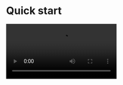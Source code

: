

# Quick start

<Video src="https://www.youtube.com/embed/RowFWxNfQhc"/>					

<Note title="TIPS">If you need the call invitation feature, the integration method is different. Please refer to [this document](./Quick%20start%20(with%20call%20invitation).mdx).</Note>

## Integrate the SDK


### Add ZegoUIKitPrebuiltCall as dependencies


Run the following code in your project root directory :

```plaintext 
flutter pub add zego_uikit_prebuilt_call
```

### Import the SDK


Now in your Dart code, import the prebuilt Call Kit SDK.

```dart
import 'package:zego_uikit_prebuilt_call/zego_uikit_prebuilt_call.dart';
```

### Using the ZegoUIKitPrebuiltCall in your project


* Go to [ZEGOCLOUD Admin Console ](https://console.zegocloud.com/), get the `appID` and `appSign` of your project.
* Specify the `userID` and `userName` for connecting the Call Kit service.
* Create a `callID` that represents the call you want to make.
* `userID` and `callID` can only contain numbers, letters, and underlines (_).
* Users that join the call with the same `callID` can talk to each other.

```dart
class CallPage extends StatelessWidget {
  const CallPage({Key? key, required this.callID}) : super(key: key);
  final String callID;

  @override
  Widget build(BuildContext context) {
    return ZegoUIKitPrebuiltCall(
      appID: yourAppID, // Fill in the appID that you get from ZEGOCLOUD Admin Console.
      appSign: yourAppSign, // Fill in the appSign that you get from ZEGOCLOUD Admin Console.
      userID: 'user_id',
      userName: 'user_name',
      callID: callID,
      // You can also use groupVideo/groupVoice/oneOnOneVoice to make more types of calls.
      config: ZegoUIKitPrebuiltCallConfig.oneOnOneVideoCall(),
    );
  }
}
```

Now, you can make a new call by navigating to this `CallPage`.

## Configure your project

<Tabs>
  <Tab title="Android">
      <Accordion title="Edit android/app/build.gradle" defaultOpen="false">
        Open the file `android/app/build.gradle`
        
        <Steps>
          <Step title="add the following">
            ```gradle
            dependencies {
              implementation "org.jetbrains.kotlin:kotlin-stdlib-jdk8:$kotlin_version"
            }
            ```
            <Frame width="800" height="auto" caption="">
              <img src="https://media-resource.spreading.io/docuo/workspace564/27e54a759d23575969552654cb45bf89/68c974520a.jpeg" alt="android-config-appbuildgradle.jpeg"/>
            </Frame>
          </Step>
          <Step title="change the `minSdkVersion`">
            ```xml
            minSdkVersion 21
            ```
            <Frame width="auto" height="auto" caption="">
              <img src="https://storage.zego.im/sdk-doc/Pics/ZegoUIKit/Flutter/android_min_sdk_21.png" />
            </Frame>
          </Step>
          <Step title="change the compileSdkVersion to 33">
            <Frame width="400"  height="auto" caption="">
              <img src="https://media-resource.spreading.io/5fa3f99cda659c8c9f2907cbb0242e6c/workspace86/compile_sdk_version.png" />
            </Frame>
          </Step>
        </Steps>
        <Note title="created with Flutter 2.x.x">
          > If your project is created with **Flutter 2.x.x**, you will need to modify the `compileSdkVersion` to **33**.
          
          <Frame width="800" height="auto" caption="">
            <img src="https://storage.zego.im/sdk-doc/Pics/ZegoUIKit/Flutter/compile_sdk_version.png" />
          </Frame>
        </Note>
      </Accordion>

      <Accordion title="Edit android/build.gradle" defaultOpen="false">
      
        <UIKIT_FLUTTER_ANDROID_GRADLE_CONFIG />

      </Accordion>

      <Accordion title="Modify gradle-wrapper.properties" defaultOpen="false">
        Make the `gradle` version >= 7.0: In the `your_project/android/gradle/wrapper/gradle-wrapper.properties` file, modify the `distributionUrl` to `https://services.gradle.org/distributions/gradle-7.4-all.zip`.

        ```xml gradle-wrapper.properties
        distributionUrl=https\://services.gradle.org/distributions/gradle-7.4-all.zip
        ```

        <Frame width="400"  height="auto" caption="">
          <img src="https://media-resource.spreading.io/5fa3f99cda659c8c9f2907cbb0242e6c/workspace86/kotlin180.jpg" />
        </Frame>
      </Accordion>

      <Accordion title="Modify permissions" defaultOpen="false">
        Open the file `your_project/app/src/main/AndroidManifest.xml`, and add the following code:

        ```html AndroidManifest.xml
        <uses-permission android:name="android.permission.INTERNET" />
        <uses-permission android:name="android.permission.ACCESS_WIFI_STATE" />
        <uses-permission android:name="android.permission.ACCESS_NETWORK_STATE" />
        <uses-permission android:name="android.permission.BLUETOOTH" />

        <uses-permission android:name="android.permission.RECORD_AUDIO" />
        <uses-permission android:name="android.permission.MODIFY_AUDIO_SETTINGS" />
        <uses-permission android:name="android.permission.CAMERA" />

        <uses-permission android:name="android.permission.WAKE_LOCK" />
        <uses-permission android:name="android.permission.VIBRATE"/>

        <uses-permission android:name="android.permission.ACCESS_NOTIFICATION_POLICY"/>
        <uses-permission android:name="android.permission.POST_NOTIFICATIONS"/>
        <!--for bring app to foreground from background in Android 10 -->
        <uses-permission android:name="android.permission.SYSTEM_ALERT_WINDOW" />
        ```

        <Frame width="400"  height="auto" caption="">
          <img src="https://media-resource.spreading.io/5fa3f99cda659c8c9f2907cbb0242e6c/workspace86/permission_android.png" />
        </Frame>
      </Accordion>

      <Accordion title="Prevent code obfuscation" defaultOpen="false">

        <UIKIT_ANDROID_PREVENT_CODE_OBFUSCATION />

      </Accordion>
  </Tab>
  
  <Tab title="iOS">
    <Accordion title="Modify Permissions" defaultOpen="false">


<UIKIT_IOS_PERMISSION_CONFIG_EN />

    </Accordion>
    <Accordion title="Disable 'Build Libraries for Distribution'" defaultOpen="false">
      Open the your_project > iOS > Runner.xcworkspace file.

      Select your target project, and follow the notes on the following image to disable the `Build Libraries for Distribution`.

      <Frame width="400"  height="auto" caption="">
        <img src="https://media-resource.spreading.io/5fa3f99cda659c8c9f2907cbb0242e6c/workspace86/call_disable_build_libraries_for_distribution.png" />
      </Frame>
    </Accordion>
  </Tab>
</Tabs>



## Run & Test


Now you have finished all the steps!

You can simply click the **Run** or **Debug** to run and test your App on your device.

<Frame width="400"  height="auto" caption="">
  <img src="https://media-resource.spreading.io/5fa3f99cda659c8c9f2907cbb0242e6c/workspace86/run_flutter_project.jpg" />
</Frame>


## Related guide and resources

<CardGroup cols={2}>
  <Card title="Sample Code" href="https://github.com/ZEGOCLOUD/zego_uikit_prebuilt_call_example_flutter" target="_blank">
    Click here to get the complete sample code.
  </Card>
  <Card title="API reference" href="https://pub.dev/documentation/zego_uikit_prebuilt_call/latest/topics/APIs-topic.html" target="_blank">
    Click here for detailed explanations of all APIs.
  </Card>
</CardGroup>


